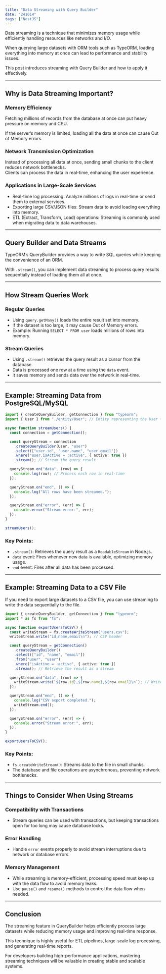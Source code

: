 ```yaml
---
title: "Data Streaming with Query Builder"
date: "241014"
tags: ["NestJS"]
---
```


Data streaming is a technique that minimizes memory usage while efficiently handling resources like networks and I/O.

When querying large datasets with ORM tools such as TypeORM, loading everything into memory at once can lead to performance and stability issues.

This post introduces streaming with Query Builder and how to apply it effectively.

---

## Why is Data Streaming Important?

### Memory Efficiency

Fetching millions of records from the database at once can put heavy pressure on memory and CPU.

If the server’s memory is limited, loading all the data at once can cause Out of Memory errors.

### Network Transmission Optimization

Instead of processing all data at once, sending small chunks to the client reduces network bottlenecks.  
Clients can process the data in real-time, enhancing the user experience.

### Applications in Large-Scale Services

- Real-time log processing: Analyze millions of logs in real-time or send them to external services.
- Exporting large CSV/JSON files: Stream data to avoid loading everything into memory.
- ETL (Extract, Transform, Load) operations: Streaming is commonly used when migrating data to data warehouses.

---

## Query Builder and Data Streams

TypeORM’s QueryBuilder provides a way to write SQL queries while keeping the convenience of an ORM.

With `.stream()`, you can implement data streaming to process query results sequentially instead of loading them all at once.

---

## How Stream Queries Work

### Regular Queries

- Using `query.getMany()` loads the entire result set into memory.
- If the dataset is too large, it may cause Out of Memory errors.
- Example: Running `SELECT * FROM user` loads millions of rows into memory.

### Stream Queries

- Using `.stream()` retrieves the query result as a cursor from the database.
- Data is processed one row at a time using the `data` event.
- It saves memory and sends data over the network in real-time.

---

## Example: Streaming Data from PostgreSQL/MySQL

```ts
import { createQueryBuilder, getConnection } from "typeorm";
import { User } from "./entity/User"; // Entity representing the User table

async function streamUsers() {
  const connection = getConnection();

  const queryStream = connection
    .createQueryBuilder(User, "user")
    .select(["user.id", "user.name", "user.email"])
    .where("user.isActive = :active", { active: true })
    .stream(); // Stream the query result

  queryStream.on("data", (row) => {
    console.log(row); // Process each row in real-time
  });

  queryStream.on("end", () => {
    console.log("All rows have been streamed.");
  });

  queryStream.on("error", (err) => {
    console.error("Stream error:", err);
  });
}

streamUsers();
```

### Key Points:

- `.stream()`: Retrieves the query result as a `ReadableStream` in Node.js.
- `data` event: Fires whenever new data is available, optimizing memory usage.
- `end` event: Fires after all data has been processed.

---

## Example: Streaming Data to a CSV File

If you need to export large datasets to a CSV file, you can use streaming to write the data sequentially to the file.

```ts
import { createQueryBuilder, getConnection } from "typeorm";
import * as fs from "fs";

async function exportUsersToCSV() {
  const writeStream = fs.createWriteStream("users.csv");
  writeStream.write("id,name,email\n"); // CSV header

  const queryStream = getConnection()
    .createQueryBuilder()
    .select(["id", "name", "email"])
    .from("user", "user")
    .where("isActive = :active", { active: true })
    .stream(); // Retrieve the result as a stream

  queryStream.on("data", (row) => {
    writeStream.write(`${row.id},${row.name},${row.email}\n`); // Write each row to the file
  });

  queryStream.on("end", () => {
    console.log("CSV export completed.");
    writeStream.end();
  });

  queryStream.on("error", (err) => {
    console.error("Stream error:", err);
  });
}

exportUsersToCSV();
```

### Key Points:

- `fs.createWriteStream()`: Streams data to the file in small chunks.
- The database and file operations are asynchronous, preventing network bottlenecks.

---

## Things to Consider When Using Streams

### Compatibility with Transactions

- Stream queries can be used with transactions, but keeping transactions open for too long may cause database locks.

### Error Handling

- Handle `error` events properly to avoid stream interruptions due to network or database errors.

### Memory Management

- While streaming is memory-efficient, processing speed must keep up with the data flow to avoid memory leaks.
- Use `pause()` and `resume()` methods to control the data flow when needed.

---

## Conclusion

The streaming feature in QueryBuilder helps efficiently process large datasets while reducing memory usage and improving real-time response.

This technique is highly useful for ETL pipelines, large-scale log processing, and generating real-time reports.

For developers building high-performance applications, mastering streaming techniques will be valuable in creating stable and scalable systems.
